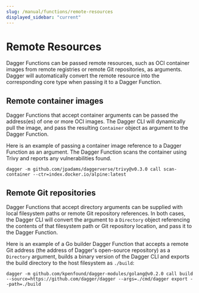 ```yaml
---
slug: /manual/functions/remote-resources
displayed_sidebar: "current"
---
```


# Remote Resources

Dagger Functions can be passed remote resources, such as OCI container images from remote registries or remote Git repositories, as arguments. Dagger will automatically convert the remote resource into the corresponding core type when passing it to a Dagger Function.

## Remote container images

Dagger Functions that accept container arguments can be passed the address(es) of one or more OCI images. The Dagger CLI will dynamically pull the image, and pass the resulting `Container` object as argument to the Dagger Function.

Here is an example of passing a container image reference to a Dagger Function as an argument. The Dagger Function scans the container using Trivy and reports any vulnerabilities found.

```shell
dagger -m github.com/jpadams/daggerverse/trivy@v0.3.0 call scan-container --ctr=index.docker.io/alpine:latest
```

## Remote Git repositories

Dagger Functions that accept directory arguments can be supplied with local filesystem paths or remote Git repository references. In both cases, the Dagger CLI will convert the argument to a `Directory` object referencing the contents of that filesystem path or Git repository location, and pass it to the Dagger Function.

Here is an example of a Go builder Dagger Function that accepts a remote Git address (the address of Dagger's open-source repository) as a `Directory` argument, builds a binary version of the Dagger CLI and exports the build directory to the host filesystem as `./build`:

```shell
dagger -m github.com/kpenfound/dagger-modules/golang@v0.2.0 call build --source=https://github.com/dagger/dagger --args=./cmd/dagger export --path=./build
```
